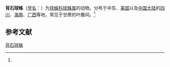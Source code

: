 {{Speciesbox
| name = 背石球蛛
| status = 
| status_system = 
| image = 
| genus = Theridion
| species = melanostictum
| authority = (O. P. -Cambridge, 1876)<ref name='id13137'>{{cite web| url =http://www.bioinfo.cn/db05/BjdwSpecies.php?action=view&id=13137| title =背石球蛛| work =《中国动物物种编目数据库》| publisher =中国科学院微生物研究所| author =中国科学院动物研究所| accessdate =2009-04-28| deadurl =yes| archiveurl =https://web.archive.org/web/20160305053933/http://www.bioinfo.cn/db05/BjdwSpecies.php?action=view&id=13137| archivedate =2016-03-05}}</ref>
}}

'''背石球蛛'''（[[学名|学名]]：{{lang|la|''Theridion melanostictum''}}）为[[球蛛科|球蛛科]][[球蛛属|球蛛属]]的动物。分布于中东、[[美国|美国]]以及[[中国大陆|中国大陆]]的[[四川|四川]]、[[海南|海南]]、[[广西|广西]]等地，常见于甘蔗的叶腋间。<ref name='id13137'/>

== 参考文献 ==
{{reflist}}

{{Wikispecies|Theridion melanostictum}}
{{Taxonbar|from=Q2479816}}

[[Category:球蛛属|背石球蛛]]


{{蜘蛛小作品}}